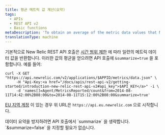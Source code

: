 ```yaml
---
title: 평균 메트릭 값 계산(요약)
tags:
  - APIs
  - REST API v2
  - Basic functions
metaDescription: 'To obtain an average of the metric data values that New Relic''s REST API returns, include "summarize=true" in your API call.'
translationType: machine
---
```


기본적으로 New Relic REST API 호출은 [시간 범위 제한](/docs/apm/apis/requirements/extracting-metric-data#time) 에 따라 일련의 메트릭 데이터 값을 반환합니다. 이러한 값의 평균을 얻으려면 API 호출에 `&summarize=true` 을 포함합니다. 예를 들어:

```
curl -X GET "https://api.newrelic.com/v2/applications/$APPID/metrics/data.json" \
     -H "Api-Key:<a href="/docs/apis/rest-api-v2/getting-started/introduction-new-relic-rest-api-v2#api_key">$API_KEY</a>" -i \
     -d 'names[]=Agent/MetricsReported/count&from=2014-08-11T14:42:00%2B08:00&to=2014-08-11T15:12:00%2B08:00&summarize=true'
```

[EU 지역 계정](/docs/using-new-relic/welcome-new-relic/getting-started/introduction-eu-region-data-center) 이 있는 경우 위 URL은 `https://api.eu.newrelic.com` 으로 시작합니다.

<Callout variant="tip">
  데이터 요약을 방지하려면 API 호출에서 `summarize` 을 생략합니다. `&summarize=false` 을 지정할 필요가 없습니다.
</Callout>